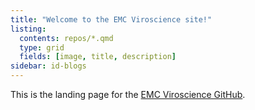 ```yaml
---
title: "Welcome to the EMC Viroscience site!"
listing:
  contents: repos/*.qmd
  type: grid
  fields: [image, title, description]
sidebar: id-blogs
---
```


This is the landing page for the [EMC Viroscience GitHub](https://github.com/EMC-Viroscience){target="_blank"}.